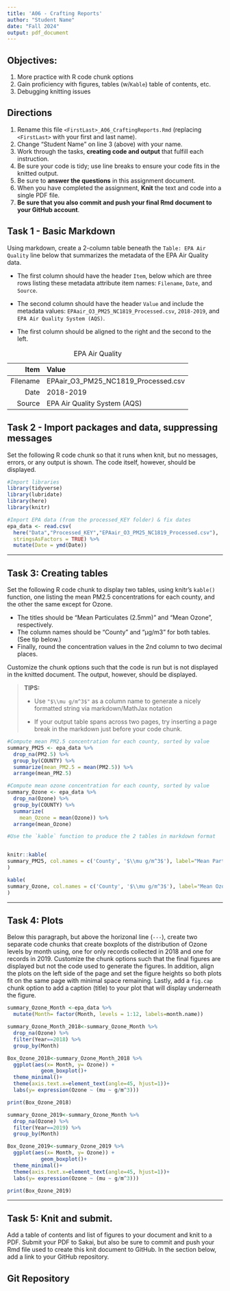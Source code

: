 ```yaml
---
title: 'A06 - Crafting Reports'
author: "Student Name" 
date: "Fall 2024"
output: pdf_document
---
```


## Objectives:

1.  More practice with R code chunk options
2.  Gain proficiency with figures, tables (w/`Kable`) table of contents, etc.
3.  Debugging knitting issues

## Directions

1.  Rename this file `<FirstLast>_A06_CraftingReports.Rmd` (replacing `<FirstLast>` with your first and last name).
2.  Change "Student Name" on line 3 (above) with your name.
3.  Work through the tasks, **creating code and output** that fulfill each instruction.
4.  Be sure your code is tidy; use line breaks to ensure your code fits in the knitted output.
5.  Be sure to **answer the questions** in this assignment document.
6.  When you have completed the assignment, **Knit** the text and code into a single PDF file.
7.  **Be sure that you also commit and push your final Rmd document to your GitHub account**.

## Task 1 - Basic Markdown

Using markdown, create a 2-column table beneath the `Table: EPA Air Quality` line below that summarizes the metadata of the EPA Air Quality data.

- The first column should have the header `Item`, below which are three rows listing these metadata attribute item names: `Filename`, `Date`, and `Source`.

- The second column should have the header `Value` and include the metadata values: `EPAair_O3_PM25_NC1819_Processed.csv`, `2018-2019`, and `EPA Air Quality System (AQS)`.

- The first column should be aligned to the right and the second to the left.

Table: EPA Air Quality

|Item|Value|
|-----:|:----|
|Filename|EPAair_O3_PM25_NC1819_Processed.csv|
|Date|2018-2019|
|Source|EPA Air Quality System (AQS)|


## Task 2 - Import packages and data, suppressing messages

Set the following R code chunk so that it runs when knit, but no messages, errors, or any output is shown. The code itself, however, should be displayed.

```r
#Import libraries
library(tidyverse)
library(lubridate)
library(here)
library(knitr)

#Import EPA data (from the processed_KEY folder) & fix dates
epa_data <- read.csv(
  here("Data","Processed_KEY","EPAair_O3_PM25_NC1819_Processed.csv"),
  stringsAsFactors = TRUE) %>% 
  mutate(Date = ymd(Date))
```

---

## Task 3: Creating tables

Set the following R code chunk to display two tables, using knitr's `kable()` function, one listing the mean PM2.5 concentrations for each county, and the other the same except for Ozone. 

-   The titles should be "Mean Particulates (2.5mm)" and "Mean Ozone", respectively. 
-   The column names should be "County" and "µg/m3" for both tables. (See tip below.)
-   Finally, round the concentration values in the 2nd column to two decimal places.

Customize the chunk options such that the code is run but is not displayed in the knitted document. The output, however, should be displayed.

> **TIPS:**
>
> -   Use `"$\\mu g/m^3$"` as a column name to generate a nicely formatted string via markdown/MathJax notation
>
> -   If your output table spans across two pages, try inserting a page break in the markdown just before your code chunk.

\newpage

```r
#Compute mean PM2.5 concentration for each county, sorted by value
summary_PM25 <- epa_data %>% 
  drop_na(PM2.5) %>% 
  group_by(COUNTY) %>% 
  summarize(mean_PM2.5 = mean(PM2.5)) %>% 
  arrange(mean_PM2.5)

#Compute mean ozone concentration for each county, sorted by value
summary_Ozone <- epa_data %>% 
  drop_na(Ozone) %>% 
  group_by(COUNTY) %>% 
  summarize(
    mean_Ozone = mean(Ozone)) %>% 
  arrange(mean_Ozone)

#Use the `kable` function to produce the 2 tables in markdown format


knitr::kable(
summary_PM25, col.names = c('County', '$\\mu g/m^3$'), label="Mean Particulates (2.5mm)", caption = "Mean Particulates (2.5mm)", digits= 2
)

kable(
summary_Ozone, col.names = c('County', '$\\mu g/m^3$'), label="Mean Ozone", caption = "Mean Ozone", digits= 2
)
```

---

## Task 4: Plots

Below this paragraph, but above the horizonal line (`---`), create two separate code chunks that create boxplots of the distribution of Ozone levels by month using, one for only records collected in 2018 and one for records in 2019. Customize the chunk options such that the final figures are displayed but not the code used to generate the figures. In addition, align the plots on the left side of the page and set the figure heights so both plots fit on the same page with minimal space remaining. Lastly, add a `fig.cap` chunk option to add a caption (title) to your plot that will display underneath the figure.

\newpage
```r

summary_Ozone_Month <-epa_data %>%
  mutate(Month= factor(Month, levels = 1:12, labels=month.name))

summary_Ozone_Month_2018<-summary_Ozone_Month %>% 
  drop_na(Ozone) %>%
  filter(Year==2018) %>% 
  group_by(Month)

Box_Ozone_2018<-summary_Ozone_Month_2018 %>%  
  ggplot(aes(x= Month, y= Ozone)) +  
           geom_boxplot()+
  theme_minimal()+
  theme(axis.text.x=element_text(angle=45, hjust=1))+
  labs(y= expression(Ozone ~ (mu ~ g/m^3)))

print(Box_Ozone_2018)
```

```r

summary_Ozone_2019<-summary_Ozone_Month %>% 
  drop_na(Ozone) %>%
  filter(Year==2019) %>% 
  group_by(Month)

Box_Ozone_2019<-summary_Ozone_2019 %>%  
  ggplot(aes(x= Month, y= Ozone)) +  
           geom_boxplot()+
  theme_minimal()+
  theme(axis.text.x=element_text(angle=45, hjust=1))+
  labs(y= expression(Ozone ~ (mu ~ g/m^3)))

print(Box_Ozone_2019)

```


---

\newpage

## Task 5: Knit and submit.

Add a table of contents and list of figures to your document and knit to a PDF. Submit your PDF to Sakai, but also be sure to commit and push your Rmd file used to create this knit document to GitHub. In the section below, add a link to your GitHub repository.

## Git Repository
